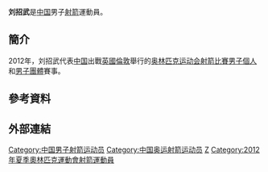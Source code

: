 {{Infobox sportsperson
| name           = 刘招武
| image          = 
| imagesize      =
| birthname      =
| fullname       =
| nationality    = 
| residence      =
| birthdate      = {{birth_date_and_age|1988|10|12}}<ref name="伦敦奥运">{{cite web|title=2012伦敦奥运会中国体育代表团成员名录 - 刘招武|url=http://2012teamchina.olympic.cn/index.php/personview/persons/16112|accessdate=2012-07-17|archive-date=2012-08-15|archive-url=https://web.archive.org/web/20120815001205/http://2012teamchina.olympic.cn/index.php/personview/persons/16112|dead-url=no}}{{zh-cn}}</ref>
| birthplace     = {{CHN-1949}}
| height         = {{height|m=1.79}}<ref name="伦敦奥运"/>
| weight         = {{weight|kg=65}}<ref name="伦敦奥运"/>
| website        = 
| country        = {{CHN-1949}}
| sport          = 男子[[射箭|射箭]]
| collegeteam    =
| club           =
| team           =
| turnedpro      =
| coach          = [[赖永钦|赖永钦]]<ref name="伦敦奥运"/>
| retired        =
| coaching       =
| worlds         =
| regionals      =
| nationals      =
| olympics       =
| paralympics    =
| highestranking =
| pb             =
| medaltemplates = 
{{MedalCompetition|[[夏季世界大學運動會|夏季世界大學運動會]]}}
{{MedalSilver| [[2011年世界大學生夏季運動會|2011年 深圳]]|[[2011年夏季世界大學生運動會射箭比賽|團體反曲弓]]}}
| show-medals    =
}}
{{世大運獎牌記錄
|項目=射箭
|a1=2011
|b1=1
|c1=男子反曲弓團體
}}
'''刘招武'''{{BD|1988年|10月12日||}}是[[中国|中国]]男子[[射箭|射箭]]運動員。

==簡介==
2012年，刘招武代表[[2012年夏季奥林匹克运动会中国代表团|中国]]出戰[[英國|英國]][[倫敦|倫敦]]舉行的[[2012年夏季奥林匹克运动会|奥林匹克运动会]][[2012年夏季奧林匹克運動會射箭比賽|射箭比賽]][[2012年夏季奧林匹克運動會射箭比賽－男子個人|男子個人]]和[[2012年夏季奧林匹克運動會射箭比賽－男子團體|男子團體]]賽事。

== 參考資料 ==
{{Reflist}}

== 外部連結 ==

{{DEFAULTSORT:Liu Zhaowu}}

[[Category:中国男子射箭运动员|Category:中国男子射箭运动员]]
[[Category:中国奥运射箭运动员|Category:中国奥运射箭运动员]]
[[Category:刘姓|Z]]
[[Category:2012年夏季奧林匹克運動會射箭運動員|Category:2012年夏季奧林匹克運動會射箭運動員]]